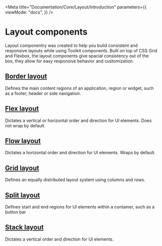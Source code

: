 
<Meta
  title="Documentation/Core/Layout/Introduction"
  parameters={{
    viewMode: "docs",
  }}
/>

# Layout components

Layout componentry was created to help you build consistent and responsive layouts while using Toolkit components.
Built on top of CSS Grid and Flexbox, the layout components give spacial consistency out of the box,
they allow for easy responsive behavior and customization.

## [Border layout](/docs/documentation-core-layout-border-layout--page)

Defines the main content regions of an application, region or widget, such as a footer, header or side navigation.

<Canvas>
  <Story id="core-layout-border-layout--all-panels" />
</Canvas>

## [Flex layout](/docs/documentation-core-layout-flex-layout--page)

Dictates a vertical or horizontal order and direction for UI elements. Does not wrap by default.

<Canvas>
  <Story id="core-layout-flex-layout--default" />
</Canvas>

## [Flow layout](/docs/documentation-core-layout-flow-layout--page)

Dictates a horizontal order and direction for UI elements. Wraps by default.

<Canvas>
  <Story id="core-layout-flow-layout--default" />
</Canvas>

## [Grid layout](/docs/documentation-core-layout-grid-layout--page)

Defines an equally distributed layout system using columns and rows.

<Canvas>
  <Story id="core-layout-grid-layout-grid-item--grid-item-wrapper" />
</Canvas>

## [Split layout](/docs/documentation-core-layout-split-layout--page)

Defines start and end regions for UI elements within a container, such as a button bar

<Canvas>
  <Story id="core-layout-split-layout--default" />
</Canvas>

## [Stack layout](/docs/documentation-core-layout-stack-layout--page)

Dictates a vertical order and direction for UI elements.

<Canvas>
  <Story id="core-layout-stack-layout--default" />
</Canvas>
